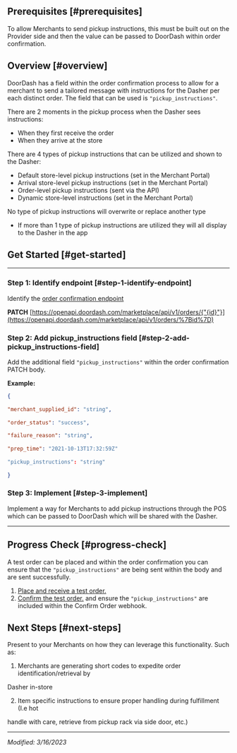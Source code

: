 ## Prerequisites [#prerequisites]

To allow Merchants to send pickup instructions, this must be built out on the Provider side and then the value can be passed to DoorDash within order confirmation.

## Overview [#overview]

DoorDash has a field within the order confirmation process to allow for a merchant to send a tailored message with instructions for the Dasher per each distinct order. The field that can be used is `"pickup_instructions"`.



There are 2 moments in the pickup process when the Dasher sees instructions:

* When they first receive the order
* When they arrive at the store

There are 4 types of pickup instructions that can be utilized and shown to the Dasher:

* Default store-level pickup instructions (set in the Merchant Portal)
* Arrival store-level pickup instructions (set in the Merchant Portal)
* Order-level pickup instructions (sent via the API)
* Dynamic store-level instructions (set in the Merchant Portal)

No type of pickup instructions will overwrite or replace another type

* If more than 1 type of pickup instructions are utilized they will all display to the Dasher in the app

## Get Started [#get-started]

---

### Step 1: Identify endpoint [#step-1-identify-endpoint]

Identify the [order confirmation endpoint](https://developer.doordash.com/en-US/api/marketplace#tag/Order-Endpoints/operation/confirmOrder)

**PATCH**
[https://openapi.doordash.com/marketplace/api/v1/orders/{"{id}"}](https://openapi.doordash.com/marketplace/api/v1/orders/%7Bid%7D)

### Step 2: Add pickup\_instructions field [#step-2-add-pickup_instructions-field]

Add the additional field `"pickup_instructions"` within the order confirmation PATCH body.

**Example:**

```json
{  
  
"merchant_supplied_id": "string",  
  
"order_status": "success",  
  
"failure_reason": "string",  
  
"prep_time": "2021-10-13T17:32:59Z"  
  
"pickup_instructions": "string"  
  
}  

```

### Step 3: Implement [#step-3-implement]

Implement a way for Merchants to add pickup instructions through the POS which can be passed to DoorDash which will be shared with the Dasher.

---

## Progress Check [#progress-check]

A test order can be placed and within the order confirmation you can ensure that the `"pickup_instructions"` are being sent within the body and are sent successfully.

1. [Place and receive a test order.](https://developer.doordash.com/en-US/docs/marketplace/how_to/order_integration)
2. [Confirm the test order.](https://developer.doordash.com/en-US/api/marketplace#tag/Order-Endpoints/operation/confirmOrder) and ensure the `"pickup_instructions"` are included within the Confirm Order webhook.

## Next Steps [#next-steps]

Present to your Merchants on how they can leverage this functionality. Such as:

1. Merchants are generating short codes to expedite order identification/retrieval by

Dasher in-store

2. Item specific instructions to ensure proper handling during fulfillment (I.e hot

handle with care, retrieve from pickup rack via side door, etc.)

---

*Modified: 3/16/2023*

